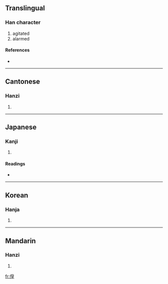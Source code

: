 ==Translingual==

===Han character===
{{Han char|rn=9|rad=人|as=09|sn=11|four=2621<sub>4</sub>|canj=人竹日土 (OHAG)}}

# agitated
# alarmed

====References====
* {{Han ref|kx=0111.040|dkj=00868|dj=0237.040|hdz=10192.070|uh=505F|ud=20575|bh=D45D|bd=54365}}

----

==Cantonese==

===Hanzi===
{{yue-hanzi|jyut=|y=wong4}}

# {{defn|Cantonese|sort=人09}}

----

==Japanese==

===Kanji===
{{ja-kanji|grade=|rs=人09}}

# {{defn|Japanese|sort=人09}}

====Readings====
* {{ja-readings|on=[[こう]] (kō), [[おう]] (ō)|kun=[[たたずむ]] (tatazumu), [[さまよふ]] (samayofu), [[たちもとほる]] (tachimotohoru), [[いとま]] (itoma)}}

----

==Korean==

===Hanja===
{{ko-hanja|hangeul=황|rv=hwang|mr=hwang}}

# {{defn|Korean|sort=人09}}

----

==Mandarin==

===Hanzi===
{{cmn-hanzi|pin=[[huáng]] ([[huang2]])|wg=huang<sup>2</sup>}}

# {{defn|Mandarin|sort=人09}}

[[fr:偟]]